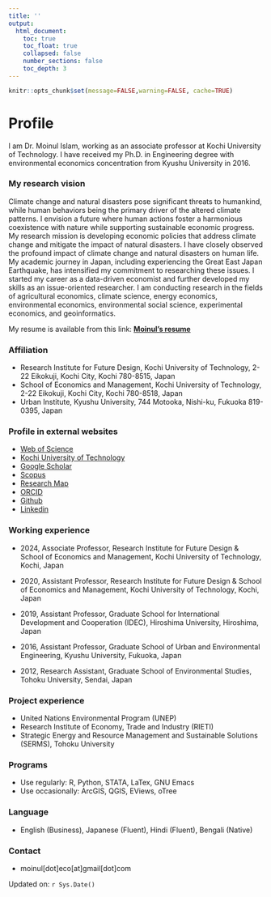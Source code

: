 ```yaml
---
title: ''
output:
  html_document:
    toc: true
    toc_float: true
    collapsed: false
    number_sections: false
    toc_depth: 3
---
```


```r
knitr::opts_chunk$set(message=FALSE,warning=FALSE, cache=TRUE)
```

# Profile

I am Dr. Moinul Islam, working as an associate professor at Kochi University of Technology. I have received my Ph.D. in Engineering degree with environmental economics concentration from Kyushu University in 2016. 

### My research vision

Climate change and natural disasters pose significant threats to humankind, while human behaviors being the primary driver of the altered climate patterns. I envision a future where human actions foster a harmonious coexistence with nature while supporting sustainable economic progress. My research mission is developing economic policies that address climate change and mitigate the impact of natural disasters. I have closely observed the profound impact of climate change and natural disasters on human life. My academic journey in Japan, including experiencing the Great East Japan Earthquake, has intensified my commitment to researching these issues. I started my career as a data-driven economist and further developed my skills as an issue-oriented researcher. I am conducting research in the fields of agricultural economics, climate science, energy economics, environmental economics, environmental social science, experimental economics, and geoinformatics. 

My resume is available from this link: [**Moinul's resume**](<https://moineco.github.io/moinul_resume/moinul_resume.pdf>)

### Affiliation

-   Research Institute for Future Design, Kochi University of Technology, 2-22 Eikokuji, Kochi City, Kochi 780-8515, Japan
-   School of Economics and Management, Kochi University of Technology, 2-22 Eikokuji, Kochi City, Kochi 780-8518, Japan
-   Urban Institute, Kyushu University, 744 Motooka, Nishi-ku, Fukuoka 819-0395, Japan

### Profile in external websites

-  [Web of Science](https://www.webofscience.com/wos/author/record/M-9369-2019)
-  [Kochi University of Technology](https://www.kochi-tech.ac.jp/profile/ja/islam-moinul.html)
-  [Google Scholar](https://scholar.google.co.jp/citations?user=UTZTmJ0AAAAJ&hl=en)
-  [Scopus](https://www.scopus.com/authid/detail.uri?authorId=55348122400)
-  [Research Map](https://researchmap.jp/moinul/?lang=english)
-  [ORCID](https://orcid.org/0000-0002-0309-3156)
-  [Github](https://github.com/moineco)
-  [Linkedin](https://www.linkedin.com/in/moinul-islam-b7a140263/)

### Working experience

-   2024, Associate Professor, Research Institute for Future Design & School of Economics and Management,
    Kochi University of Technology, Kochi, Japan
    
-   2020, Assistant Professor, Research Institute for Future Design & School of Economics and Management,
    Kochi University of Technology, Kochi, Japan
    
-   2019, Assistant Professor, Graduate School for International
    Development and Cooperation (IDEC), Hiroshima University, Hiroshima,
    Japan
    
-   2016, Assistant Professor, Graduate School of Urban and
    Environmental Engineering, Kyushu University, Fukuoka, Japan
    
-   2012, Research Assistant, Graduate School of Environmental Studies,
    Tohoku University, Sendai, Japan

### Project experience

-   United Nations Environmental Program (UNEP)
-   Research Institute of Economy, Trade and Industry (RIETI)
-   Strategic Energy and Resource Management and Sustainable Solutions
    (SERMS), Tohoku University

### Programs

-   Use regularly: R, Python, STATA, LaTex, GNU Emacs 
-   Use occasionally: ArcGIS, QGIS, EViews, oTree 

### Language

-   English (Business), Japanese (Fluent), Hindi (Fluent), Bengali (Native)

### Contact  

-   moinul[dot]eco[at]gmail[dot]com

Updated on: `r Sys.Date()`
